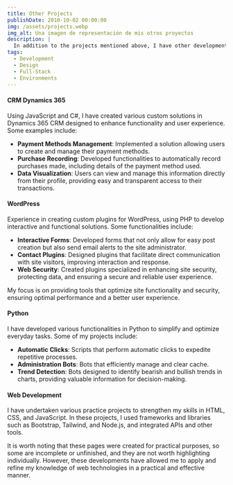 ```yaml
---
title: Other Projects
publishDate: 2010-10-02 00:00:00
img: /assets/projects.webp
img_alt: Una imagen de representación de mis otros proyectos
description: |
  In addition to the projects mentioned above, I have other developments that I would like to share and highlight.
tags:
  - Development
  - Design
  - Full-Stack
  - Environments
---
```

#### CRM Dynamics 365

Using JavaScript and C#, I have created various custom solutions in Dynamics 365 CRM designed to enhance functionality and user experience. Some examples include:

- **Payment Methods Management**: Implemented a solution allowing users to create and manage their payment methods.
- **Purchase Recording**: Developed functionalities to automatically record purchases made, including details of the payment method used.
- **Data Visualization**: Users can view and manage this information directly from their profile, providing easy and transparent access to their transactions.

#### WordPress

Experience in creating custom plugins for WordPress, using PHP to develop interactive and functional solutions. Some functionalities include:

- **Interactive Forms**: Developed forms that not only allow for easy post creation but also send email alerts to the site administrator.
- **Contact Plugins**: Designed plugins that facilitate direct communication with site visitors, improving interaction and response.
- **Web Security**: Created plugins specialized in enhancing site security, protecting data, and ensuring a secure and reliable user experience.

My focus is on providing tools that optimize site functionality and security, ensuring optimal performance and a better user experience.

#### Python

I have developed various functionalities in Python to simplify and optimize everyday tasks. Some of my projects include:

- **Automatic Clicks**: Scripts that perform automatic clicks to expedite repetitive processes.
- **Administration Bots**: Bots that efficiently manage and clear cache.
- **Trend Detection**: Bots designed to identify bearish and bullish trends in charts, providing valuable information for decision-making.

#### Web Development

I have undertaken various practice projects to strengthen my skills in HTML, CSS, and JavaScript. In these projects, I used frameworks and libraries such as Bootstrap, Tailwind, and Node.js, and integrated APIs and other tools.

It is worth noting that these pages were created for practical purposes, so some are incomplete or unfinished, and they are not worth highlighting individually. However, these developments have allowed me to apply and refine my knowledge of web technologies in a practical and effective manner.